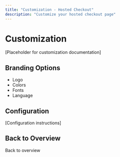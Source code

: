 ```yaml
---
title: "Customization - Hosted Checkout"
description: "Customize your hosted checkout page"
---
```


# Customization

[Placeholder for customization documentation]

## Branding Options

- Logo
- Colors
- Fonts
- Language

## Configuration

[Configuration instructions]

## Back to Overview

<Card title="Hosted Checkout Overview" icon="arrow-left" href="/mock-hosted/overview">
  Back to overview
</Card>


